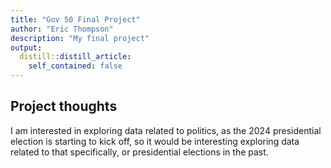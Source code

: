 ```yaml
---
title: "Gov 50 Final Project"
author: "Eric Thompson"
description: "My final project"
output:
  distill::distill_article:
    self_contained: false
---
```




## Project thoughts

I am interested in exploring data related to politics, as the 2024 presidential election is starting to kick off, so it would be interesting exploring data related to that specifically, or presidential elections in the past.